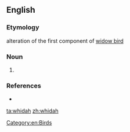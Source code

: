 ==English==

===Etymology===
alteration of the first component of [[widow bird]]

===Noun===
{{en-noun}}
# {{alternative spelling of|whydah|lang=en}}

===References===
* {{R:Websters}}

[[Category:en:Birds]]

[[ta:whidah]]
[[zh:whidah]]